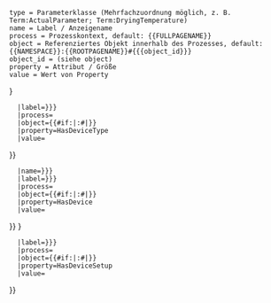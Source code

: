 <noinclude><pre>
type = Parameterklasse (Mehrfachzuordnung möglich, z. B. Term:ActualParameter; Term:DryingTemperature)  
name = Label / Anzeigename
process = Prozesskontext, default: {{FULLPAGENAME}}
object = Referenziertes Objekt innerhalb des Prozesses, default: {{NAMESPACE}}:{{ROOTPAGENAME}}#{{{object_id}}}
object_id = (siehe object)
property = Attribut / Größe
value = Wert von Property
</pre>
</noinclude>
<includeonly><!--
-->{{OslTemplate:LabProcess/Parameter
   |id={{{id|}}}
   |type=Term:Parameter/Actual;Term:Parameter/DeviceTypeUsed
   |name={{{name|{{{label|}}}}}}
   |label={{{label|{{{name|}}}}}} 
   |process={{FULLPAGENAME}}
   |object={{#if:{{{object_id|}}}|{{NAMESPACE}}:{{ROOTPAGENAME}}#{{{object_id}}}|}} <!-- or the actual device? -->
   |property=HasDeviceType
   |value={{{actual_type|}}}
}}<!--
-->{{OslTemplate:LabProcess/Parameter
   |id={{{id|}}}
   |type=Term:Parameter/Actual;Term:Parameter/DeviceUsed{{#if:{{{type|}}}|;{{{type}}}|}}
   |name={{{name|{{{label|}}}}}} 
   |label={{{label|{{{name|}}}}}} 
   |process={{FULLPAGENAME}}
   |object={{#if:{{{object_id|}}}|{{NAMESPACE}}:{{ROOTPAGENAME}}#{{{object_id}}}|}}
   |property=HasDevice<!--  or more general HasParticipant -->
   |value={{{actual_instance|}}}
}}<!--
-->{{OslTemplate:LabProcess/Parameter
   |id={{{id|}}}
   |type=Term:Parameter/Actual;Term:Parameter/DeviceSetupUsed 
   |name={{{name|{{{label|}}}}}}
   |label={{{label|{{{name|}}}}}} 
   |process={{FULLPAGENAME}}
   |object={{#if:{{{object_id|}}}|{{NAMESPACE}}:{{ROOTPAGENAME}}#{{{object_id}}}|}} <!-- or the actual device? -->
   |property=HasDeviceSetup
   |value={{{actual_setup|}}}
}}<!--
--></includeonly>